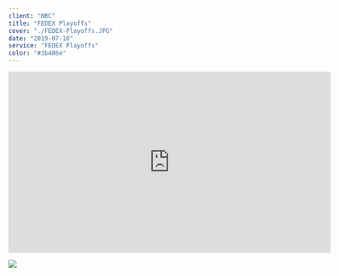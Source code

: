 ---
client: "NBC"
title: "FEDEX Playoffs"
cover: "./FEDEX-Playoffs.JPG"
date: "2019-07-10"
service: "FEDEX Playoffs"
color: "#3b486e"
---

<p align="center"><iframe title="vimeo-player" src="https://player.vimeo.com/video/451176144?h=37e6611db8" width="640" height="360" frameBorder="0" allowFullScreen></iframe></p>

![](./FEDEX-Playoffs.JPG)
